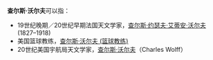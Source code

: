 '''查尔斯·沃尔夫'''可以指：

*19世纪晚期／20世纪早期法国天文学家，[[查尔斯·沃尔夫_(法国天文学家)|查尔斯·约瑟夫·艾蒂安·沃尔夫]] (1827–1918)
*美国篮球教练，[[查尔斯·沃尔夫_(篮球教练)|查尔斯·沃尔夫 (篮球教练)]]
*20世纪美国宇航局天文学家，[[查尔斯·沃尔夫_(法国天文学家)|查尔斯·沃尔夫]]（Charles Wolff）

{{Disambiguation|Cat=六字人名譯名消歧義}}